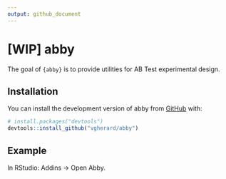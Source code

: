 ```yaml
---
output: github_document
---
```


<!-- README.md is generated from README.Rmd. Please edit that file -->

# [WIP] abby

<!-- badges: start -->
<!-- badges: end -->

The goal of `{abby}` is to provide utilities for AB Test experimental design.


## Installation

You can install the development version of abby from [GitHub](https://github.com/) with:

``` r
# install.packages("devtools")
devtools::install_github("vgherard/abby")
```

## Example

In RStudio: Addins -> Open Abby.

